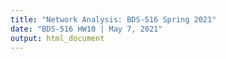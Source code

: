 ```yaml
---
title: "Network Analysis: BDS-516 Spring 2021"
date: "BDS-516 HW10 | May 7, 2021"
output: html_document
---
```

 
